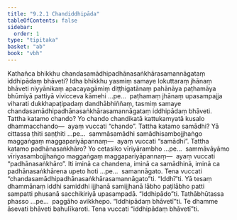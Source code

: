 ```yaml
---
title: "9.2.1 Chandiddhipāda"
tableOfContents: false
sidebar:
  order: 1
type: "tipitaka"
basket: "ab"
book: "vbh"
---
```



<DynamicBreadcrumb />

<Division number="445" book="vbh" bookNo="30" page="229">

<Paragraph number="1491" book="vbh">
Kathañca bhikkhu chandasamādhipadhānasaṅkhārasamannāgataṃ iddhipādaṃ bhāveti? Idha bhikkhu yasmiṃ samaye lokuttaraṃ jhānaṃ bhāveti niyyānikaṃ apacayagāmiṃ diṭṭhigatānaṃ pahānāya paṭhamāya bhūmiyā pattiyā vivicceva kāmehi …pe…  paṭhamaṃ jhānaṃ upasampajja viharati dukkhapaṭipadaṃ dandhābhiññaṃ, tasmiṃ samaye chandasamādhipadhānasaṅkhārasamannāgataṃ iddhipādaṃ bhāveti.
</Paragraph>

</Division>
<Division number="446" book="vbh" bookNo="30" page="229">

<Paragraph number="1492" book="vbh">
Tattha katamo chando? Yo chando chandikatā kattukamyatā kusalo dhammacchando—  ayaṃ vuccati “chando”.
</Paragraph>

<Paragraph number="1493" book="vbh">
Tattha katamo samādhi? Yā cittassa ṭhiti saṇṭhiti …pe…  sammāsamādhi samādhisambojjhaṅgo maggaṅgaṃ maggapariyāpannaṃ—  ayaṃ vuccati “samādhi”.
</Paragraph>

<Paragraph number="1494" book="vbh">
Tattha katamo padhānasaṅkhāro? Yo cetasiko vīriyārambho …pe…  sammāvāyāmo vīriyasambojjhaṅgo maggaṅgaṃ maggapariyāpannaṃ—  ayaṃ vuccati “padhānasaṅkhāro”. Iti iminā ca chandena, iminā ca samādhinā, iminā ca padhānasaṅkhārena upeto hoti …pe…  samannāgato. Tena vuccati “chandasamādhipadhānasaṅkhārasamannāgato”ti.
</Paragraph>

</Division>
<Division number="447" book="vbh" bookNo="30" page="230">

<Paragraph number="1495" book="vbh">
“Iddhī”ti. Yā tesaṃ dhammānaṃ iddhi samiddhi ijjhanā samijjhanā lābho paṭilābho patti sampatti phusanā sacchikiriyā upasampadā.
</Paragraph>

<Paragraph number="1496" book="vbh">
“Iddhipādo”ti. Tathābhūtassa phasso …pe…  paggāho avikkhepo.
</Paragraph>

<Paragraph number="1497" book="vbh">
“Iddhipādaṃ bhāvetī”ti. Te dhamme āsevati bhāveti bahulīkaroti. Tena vuccati “iddhipādaṃ bhāvetī”ti.
</Paragraph>
</Division>